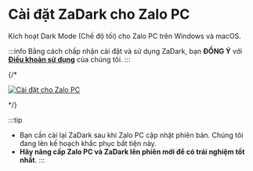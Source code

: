 
# Cài đặt ZaDark cho Zalo PC

Kích hoạt Dark Mode (Chế độ tối) cho Zalo PC trên Windows và macOS.

<AdsByGoogle>
  <p>
    <ins
      className="adsbygoogle"
      style={{ display: 'block', textAlign: 'center' }}
      data-ad-layout="in-article"
      data-ad-format="fluid"
      data-ad-client="ca-pub-5192881442581767"
      data-ad-slot="6596816445"
    ></ins>
  </p>
</AdsByGoogle>

:::info
Bằng cách chấp nhận cài đặt và sử dụng ZaDark, bạn **ĐỒNG Ý** với [**Điều khoản sử dụng**](/terms-of-use) của chúng tôi.
:::

<CardsInstallPC />

{/* <div className="text-center">
  [![Cài đặt cho Zalo PC](https://img.shields.io/sourceforge/dm/zadark.svg)](https://sourceforge.net/projects/zadark/files/ZaDarkPC/)
</div> */}

:::tip
- Bạn cần cài lại ZaDark sau khi Zalo PC cập nhật phiên bản. Chúng tôi đang lên kế hoạch khắc phục bất tiện này.
- **Hãy nâng cấp Zalo PC và ZaDark lên phiên mới để có trải nghiệm tốt nhất**.
:::
